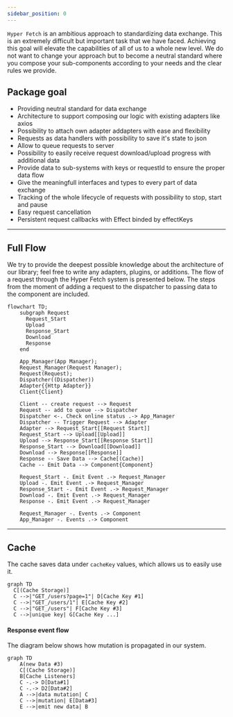 ```yaml
---
sidebar_position: 0
---
```


`Hyper Fetch` is an ambitious approach to standardizing data exchange. This is an extremely difficult but important task
that we have faced. Achieving this goal will elevate the capabilities of all of us to a whole new level. We do not want
to change your approach but to become a neutral standard where you compose your sub-components according to your needs
and the clear rules we provide.

## Package goal

- Providing neutral standard for data exchange
- Architecture to support composing our logic with existing adapters like axios
- Possibility to attach own adapter addapters with ease and flexibility
- Requests as data handlers with possibility to save it's state to json
- Allow to queue requests to server
- Possibility to easily receive request download/upload progress with additional data
- Provide data to sub-systems with keys or requestId to ensure the proper data flow
- Give the meaningfull interfaces and types to every part of data exchange
- Tracking of the whole lifecycle of requests with possibility to stop, start and pause
- Easy request cancellation
- Persistent request callbacks with Effect binded by effectKeys

---

## Full Flow

We try to provide the deepest possible knowledge about the architecture of our library; feel free to write any adapters,
plugins, or additions. The flow of a request through the Hyper Fetch system is presented below. The steps from the
moment of adding a request to the dispatcher to passing data to the component are included.

```mermaid
flowchart TD;
    subgraph Request
      Request_Start
      Upload
      Response_Start
      Download
      Response
    end

    App_Manager(App Manager);
    Request_Manager(Request Manager);
    Request(Request);
    Dispatcher((Dispatcher))
    Adapter{{Http Adapter}}
    Client{Client}

    Client -- create request --> Request
    Request -- add to queue --> Dispatcher
    Dispatcher <-. Check online status .-> App_Manager
    Dispatcher -- Trigger Request --> Adapter
    Adapter --> Request_Start[[Request Start]]
    Request_Start --> Upload[[Upload]]
    Upload --> Response_Start[[Response Start]]
    Response_Start --> Download[[Download]]
    Download --> Response[[Response]]
    Response -- Save Data --> Cache[(Cache)]
    Cache -- Emit Data --> Component{Component}

    Request_Start -. Emit Event .-> Request_Manager
    Upload -. Emit Event .-> Request_Manager
    Response_Start -. Emit Event .-> Request_Manager
    Download -. Emit Event .-> Request_Manager
    Response -. Emit Event .-> Request_Manager

    Request_Manager -. Events .-> Component
    App_Manager -. Events .-> Component
```

---

## Cache

The cache saves data under `cacheKey` values, which allows us to easily use it.

```mermaid
graph TD
  C[(Cache Storage)]
  C -->|"GET_/users?page=1"| D[Cache Key #1]
  C -->|"GET_/users/1"| E[Cache Key #2]
  C -->|"GET_/users"| F[Cache Key #3]
  C -->|unique key| G[Cache Key ...]
```

#### Response event flow

The diagram below shows how mutation is propagated in our system.

```mermaid
graph TD
    A(new Data #3)
    C[(Cache Storage)]
    B[Cache Listeners]
    C -.-> D[Data#1]
    C -.-> D2[Data#2]
    A -->|data mutation| C
    C -->|mutation| E[Data#3]
    E -->|emit new data| B
```
